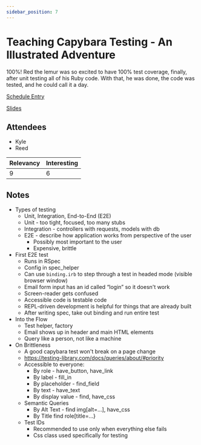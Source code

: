 ```yaml
---
sidebar_position: 7
---
```



# Teaching Capybara Testing - An Illustrated Adventure

100%! Red the lemur was so excited to have 100% test coverage, finally, after unit testing all of his Ruby code. With that, he was done, the code was tested, and he could call it a day.

<Speaker
  name='Brandon Weakver'
  position='Principal Software Engineer at Gusto'
  imageUrl='https://sessionize.com/image/be1f-400o400o2-SzF1P9Ved83qeNB4WR28Vs.jpeg'
/>

[Schedule Entry](https://railsconf2023.sessionize.com/session/447749)

[Slides](https://docs.google.com/presentation/d/1wNz-retETR4ePVougmPW25EQGrre6cjOhUWv8edCv3s/edit#slide=id.p)

## Attendees
* Kyle
* Reed

| Relevancy    | Interesting |
| ----------- | ----------- |
| 9           | 6           |

## Notes

* Types of testing
  * Unit, Integration, End-to-End (E2E)
  * Unit - too tight, focused, too many stubs
  * Integration - controllers with requests, models with db
  * E2E - describe how application works from perspective of the user
    * Possibly most important to the user
    * Expensive, brittle
* First E2E test
  * Runs in RSpec
  * Config in spec_helper
  * Can use `binding.irb` to step through a test in headed mode (visible browser window)
  * Email form input has an id called “login” so it doesn't work
  * Screen-reader gets confused
  * Accessible code is testable code
  * REPL-driven development is helpful for things that are already built
  * After writing spec, take out binding and run entire test
* Into the Flow
  * Test helper, factory
  * Email shows up in header and main HTML elements
  * Query like a person, not like a machine
* On Brittleness
  * A good capybara test won't break on a page change
  * https://testing-library.com/docs/queries/about/#priority
  * Accessible to everyone:
    * By role - have_button, have_link
    * By label - fill_in
    * By placeholder - find_field
    * By text - have_text
    * By display value - find, have_css
  * Semantic Queries
    * By Alt Text - find img[alt=...], have_css
    * By Title find role[title=...}
  * Test IDs
    * Recommended to use only when everything else fails
    * Css class used specifically for testing
